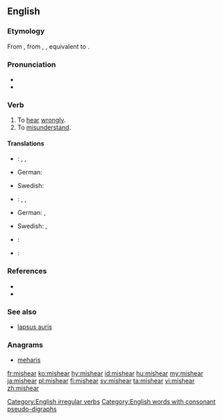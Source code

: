 ==English==

===Etymology===
From {{etyl|enm|en}} {{term|misheren|lang=enm}}, from {{etyl|ang|en}} {{term/t|ang|mishȳran}}, {{term/t|ang|mishīeran||to hear amiss, not listen to, disobey}}, equivalent to {{prefix|mis|hear}}.

===Pronunciation===
* {{IPA|/mɪsˈhɪə(ɹ)/}}
* {{rhymes|ɪə(ɹ)}}

===Verb===
{{en-verb|mishears|mishearing|misheard}}

# To [[hear]] [[wrongly]].
# To [[misunderstand]].

====Translations====
{{trans-top|to hear wrongly}}
* {{ttbc|nl}}: {{t|nl|[[mis]] [[verstaan]]}} <!-- was "[[mis]] [[verstaan]]" - assumed sum-of-parts; if an idiom, remove the wikilinks to the individual words. see [[User:Kephir/gadgets/xte#Translation_fixing]] -->, {{t|nl|[[verkeerd]][[ verstaan]]}} <!-- was "[[verkeerd]][[ verstaan]]" - assumed sum-of-parts; if an idiom, remove the wikilinks to the individual words. see [[User:Kephir/gadgets/xte#Translation_fixing]] -->, {{t|nl|[[slecht]] [[horen]]}} <!-- was "[[slecht]] [[horen]]" - assumed sum-of-parts; if an idiom, remove the wikilinks to the individual words. see [[User:Kephir/gadgets/xte#Translation_fixing]] -->
* German: {{t+|de|verhören|alt=sich verhören}}
{{trans-mid}}
* Swedish: {{t|sv|missuppfatta}}
{{trans-bottom}}

{{trans-top|to understand wrongly}}
* {{ttbc|nl}}: {{t|nl|[[mis]] [[verstaan]]}} <!-- was "[[mis]] [[verstaan]]" - assumed sum-of-parts; if an idiom, remove the wikilinks to the individual words. see [[User:Kephir/gadgets/xte#Translation_fixing]] -->, {{t|nl|[[verkeerd]] [[verstaan]]}} <!-- was "[[verkeerd]] [[verstaan]]" - assumed sum-of-parts; if an idiom, remove the wikilinks to the individual words. see [[User:Kephir/gadgets/xte#Translation_fixing]] -->, {{t|nl|[[slecht]] [[begrijpen]]}} <!-- was "[[slecht]] [[begrijpen]]" - assumed sum-of-parts; if an idiom, remove the wikilinks to the individual words. see [[User:Kephir/gadgets/xte#Translation_fixing]] -->
* German: {{t|de|missverstehen}}, {{t+|de|verhören|alt=sich verhören}}
{{trans-mid}}
* Swedish: {{t|sv|missuppfatta}}, {{t+|sv|missförstå}}
{{trans-bottom}}

{{checktrans-top}}
* {{ttbc|id}}: {{t|id|[[salah]] [[dengar]]}} <!-- was "[[salah]] [[dengar]]" - assumed sum-of-parts; if an idiom, remove the wikilinks to the individual words. see [[User:Kephir/gadgets/xte#Translation_fixing]] -->
{{trans-mid}}
* {{ttbc|ja}}: {{t|ja|聞き間違う|tr=[[ききまちがう]], kiki-machigau|sc=Jpan}}
{{trans-bottom}}

===References===
* {{R:Century 1911}}
* {{R:Webster 1913}}

===See also===
* [[lapsus auris]]

===Anagrams===
* [[meharis#English|meharis]]

[[Category:English irregular verbs]]
[[Category:English words with consonant pseudo-digraphs]]

[[fr:mishear]]
[[ko:mishear]]
[[hy:mishear]]
[[id:mishear]]
[[hu:mishear]]
[[my:mishear]]
[[ja:mishear]]
[[pl:mishear]]
[[fi:mishear]]
[[sv:mishear]]
[[ta:mishear]]
[[vi:mishear]]
[[zh:mishear]]